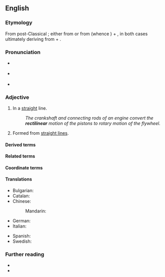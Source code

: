 ==English==

===Etymology===
{{root|en|ine-pro|*h₃reǵ-}}
From post-Classical {{bor|en|la|-}}; either from {{m|la|rectilīneāris}} or from {{m|la|rectilīneus}} (whence {{m|en|rectiline}}) + {{m|en|-ar}}, in both cases ultimately deriving from {{m|la|rectus||straight}} + {{m|la|līnea||line}}.

===Pronunciation===
* {{a|GA}} {{IPA|en|/ˌɹɛktɪˈlɪniɚ/}}
* {{a|RP}} {{IPA|en|/ˌɹɛktɪˈlɪnɪə/}}
* {{hyph|en|rec|ti|lin|ear}}

===Adjective===
{{en-adj}}

# In a [[straight]] line.
#: ''The crankshaft and connecting rods of an engine convert the '''rectilinear''' motion of the pistons to rotary motion of the flywheel.''
# {{lb|en|geometry|arts}} Formed from [[straight line]]s.

====Derived terms====
{{col3|en|
|rectilinearity
|rectilinearly
|rectilinear orbit
|near-rectilinear
|near-rectilinear orbit
}}

====Related terms====
{{col3|en|
|rectangle
|rectangular
|recti-
|rectilineal
|rectilineally
|rectilineality
|rectilineal orbit
|near-rectilineal
|near-rectilineal orbit
}}

====Coordinate terms====
{{col3|en|
|circular
|triangular
|quadrangular
|pentangular
}}

====Translations====
{{trans-top|in a straight line}}
* Bulgarian: {{t+|bg|праволинеен}}
* Catalan: {{t|ca|rectilini}}
* Chinese:
*: Mandarin: {{t|cmn|沿直线的|tr=yánzhíxiànde}}
* German: {{t+|de|geradlinig}}
* Italian: {{t+|it|rettilineo}}
{{trans-mid}}
* Spanish: {{t|es|rectilíneo}}
* Swedish: {{t+|sv|rätlinjig}}
{{trans-bottom}}

===Further reading===
* {{R:Century 1911}}
* {{R:OneLook}}